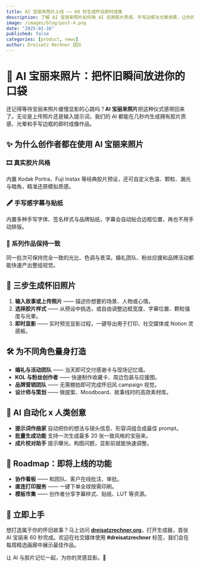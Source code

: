 ```yaml
---
title: AI 宝丽来照片上线 —— 60 秒生成怀旧即时成像
description: 了解 AI 宝丽来照片如何用 AI 还原胶片质感、手写边框与光晕效果，让你的灵感瞬间成片。
image: /images/blog/post-4.png
date: "2025-01-16"
published: false
categories: [product, news]
author: Dreisatz Rechner 团队
---
```


# 📸 AI 宝丽来照片：把怀旧瞬间放进你的口袋

还记得等待宝丽来照片缓慢显影的心跳吗？**AI 宝丽来照片**把这种仪式感带回来了。无论是上传照片还是输入提示词，我们的 AI 都能在几秒内生成拥有胶片质感、光晕和手写边框的即时成像作品。

## ✨ 为什么创作者都在使用 AI 宝丽来照片

### 🎞️ 真实胶片风格
内置 Kodak Portra、Fuji Instax 等经典胶片预设，还可自定义色温、颗粒、漏光与暗角，精准还原模拟质感。

### 🖋️ 手写感字幕与贴纸
内置多种手写字体、签名样式与品牌贴纸，字幕会自动贴合边框位置，再也不用手动排版。

### 🔁 系列作品保持一致
同一批次可保持完全一致的光比、色调与景深。婚礼团队、粉丝应援和品牌活动都能快速产出整组视觉。

## 🚶 三步生成怀旧照片

1. **输入故事或上传照片** —— 描述你想要的场景、人物或心情。
2. **选择胶片样式** —— 从预设中挑选，或自由调整边框宽度、字幕位置、颗粒强度与光晕。
3. **即时显影** —— 实时预览显影过程，一键导出用于打印、社交媒体或 Notion 灵感板。

## 🛠️ 为不同角色量身打造

- **婚礼与活动团队** —— 当天即可交付感谢卡与现场记忆墙。
- **KOL 与粉丝创作者** —— 快速制作收藏卡、周边包装与应援图。
- **品牌营销团队** —— 无需棚拍即可完成怀旧风 campaign 视觉。
- **设计师与策划** —— 做提案、Moodboard、故事线时的高效素材库。

## 🧠 AI 自动化 x 人类创意

- **提示词作曲家** 自动把你的想法与镜头信息、形容词组合成最佳 prompt。
- **批量生成功能** 支持一次生成最多 20 张一致风格的宝丽来。
- **成片校对助手** 提示曝光、构图问题，显影前就能快速调整。

## 🔮 Roadmap：即将上线的功能

- **协作看板** —— 和团队、客户在线批注、审批。
- **直连打印服务** —— 一键下单全球按需印刷。
- **模板市集** —— 创作者分享字幕样式、贴纸、LUT 等资源。

## 🚀 立即上手

想打造属于你的怀旧故事？马上访问 **[dreisatzrechner.org](https://dreisatzrechner.org)**，打开生成器，首张 AI 宝丽来 60 秒完成。欢迎在社交媒体使用 **#dreisatzrechner** 标签，我们会在每周精选画廊中展示最佳作品。

让 AI 与胶片记忆一起，为你的灵感显影。💛
